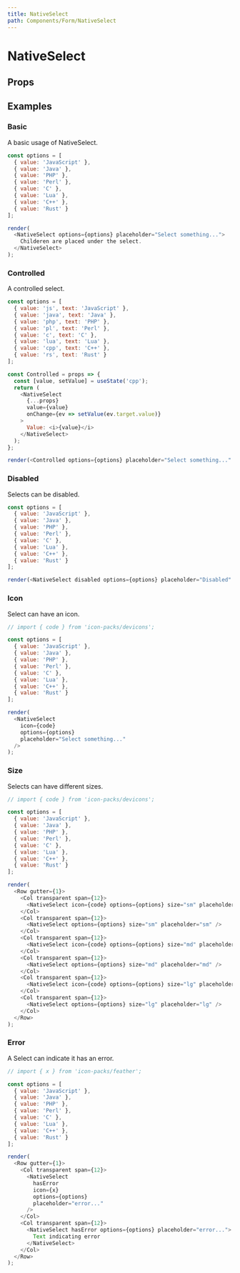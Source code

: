 ```yaml
---
title: NativeSelect
path: Components/Form/NativeSelect
---
```



# NativeSelect

<Description of="NativeSelect" />

## Props

<Props of="NativeSelect" />

## Examples

### Basic

A basic usage of NativeSelect.

```js live withRender
const options = [
  { value: 'JavaScript' },
  { value: 'Java' },
  { value: 'PHP' },
  { value: 'Perl' },
  { value: 'C' },
  { value: 'Lua' },
  { value: 'C++' },
  { value: 'Rust' }
];

render(
  <NativeSelect options={options} placeholder="Select something...">
    Childeren are placed under the select.
  </NativeSelect>
);
```

### Controlled

A controlled select.

```js live withRender
const options = [
  { value: 'js', text: 'JavaScript' },
  { value: 'java', text: 'Java' },
  { value: 'php', text: 'PHP' },
  { value: 'pl', text: 'Perl' },
  { value: 'c', text: 'C' },
  { value: 'lua', text: 'Lua' },
  { value: 'cpp', text: 'C++' },
  { value: 'rs', text: 'Rust' }
];

const Controlled = props => {
  const [value, setValue] = useState('cpp');
  return (
    <NativeSelect
      {...props}
      value={value}
      onChange={ev => setValue(ev.target.value)}
    >
      Value: <i>{value}</i>
    </NativeSelect>
  );
};

render(<Controlled options={options} placeholder="Select something..." />);
```

### Disabled

Selects can be disabled.

```js live withRender
const options = [
  { value: 'JavaScript' },
  { value: 'Java' },
  { value: 'PHP' },
  { value: 'Perl' },
  { value: 'C' },
  { value: 'Lua' },
  { value: 'C++' },
  { value: 'Rust' }
];

render(<NativeSelect disabled options={options} placeholder="Disabled" />);
```

### Icon

Select can have an icon.

```js live withRender
// import { code } from 'icon-packs/devicons';

const options = [
  { value: 'JavaScript' },
  { value: 'Java' },
  { value: 'PHP' },
  { value: 'Perl' },
  { value: 'C' },
  { value: 'Lua' },
  { value: 'C++' },
  { value: 'Rust' }
];

render(
  <NativeSelect
    icon={code}
    options={options}
    placeholder="Select something..."
  />
);
```

### Size

Selects can have different sizes.

```js live withRender
// import { code } from 'icon-packs/devicons';

const options = [
  { value: 'JavaScript' },
  { value: 'Java' },
  { value: 'PHP' },
  { value: 'Perl' },
  { value: 'C' },
  { value: 'Lua' },
  { value: 'C++' },
  { value: 'Rust' }
];

render(
  <Row gutter={1}>
    <Col transparent span={12}>
      <NativeSelect icon={code} options={options} size="sm" placeholder="sm" />
    </Col>
    <Col transparent span={12}>
      <NativeSelect options={options} size="sm" placeholder="sm" />
    </Col>
    <Col transparent span={12}>
      <NativeSelect icon={code} options={options} size="md" placeholder="md" />
    </Col>
    <Col transparent span={12}>
      <NativeSelect options={options} size="md" placeholder="md" />
    </Col>
    <Col transparent span={12}>
      <NativeSelect icon={code} options={options} size="lg" placeholder="lg" />
    </Col>
    <Col transparent span={12}>
      <NativeSelect options={options} size="lg" placeholder="lg" />
    </Col>
  </Row>
);
```

### Error

A Select can indicate it has an error.

```js live withRender
// import { x } from 'icon-packs/feather';

const options = [
  { value: 'JavaScript' },
  { value: 'Java' },
  { value: 'PHP' },
  { value: 'Perl' },
  { value: 'C' },
  { value: 'Lua' },
  { value: 'C++' },
  { value: 'Rust' }
];

render(
  <Row gutter={1}>
    <Col transparent span={12}>
      <NativeSelect
        hasError
        icon={x}
        options={options}
        placeholder="error..."
      />
    </Col>
    <Col transparent span={12}>
      <NativeSelect hasError options={options} placeholder="error...">
        Text indicating error
      </NativeSelect>
    </Col>
  </Row>
);
```
